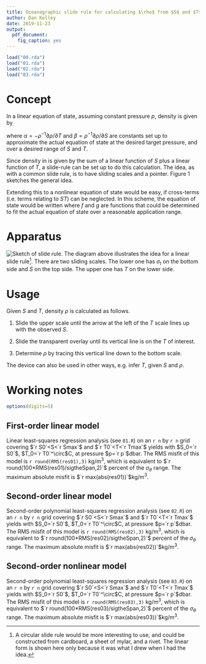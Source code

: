```yaml
---
title: Oceanographic slide rule for calculating $\rho$ from $S$ and $T$
author: Dan Kelley
date: 2019-11-23
output:
  pdf_document:
    fig_caption: yes
---
```

```r
load("00.rda")
load("01.rda")
load("02.rda")
load("03.rda")
```

# Concept

In a linear equation of state, assuming constant pressure $p$, density is given
by

\begin{equation}
\label{e1}
\rho = \rho(S_0,T_0,p) - \rho_0(\beta(S-S_0)-\alpha(T-T_0)
\end {equation}
where $\alpha=-\rho^{-1}\partial\rho/\partial T$ and
$\beta=\rho^{-1}\partial\rho/\partial S$ are constants set up to approximate
the actual equation of state at the desired target pressure, and over a desired
range of $S$ and $T$.

Since density in \eqref{e1} is given by the sum of a linear function of $S$ plus
a linear function of $T$, a slide-rule can be set up to do this calculation.
The idea, as with a common slide rule, is to have sliding scales and a pointer.
Figure 1 sketches the general idea.

Extending this to a nonlinear equation of state would be easy, if cross-terms
(i.e. terms relating to $ST$) can be neglected.  In this scheme, the equation
of state would be written
\begin{equation}
\label{e2}
\rho = \rho_0 - \rho_0 f(S-S_0))-\alpha g(T-T_0))
\end {equation}
where $f$ and $g$ are functions that could be determined to fit the actual
equation of state over a reasonable application range.

# Apparatus

![Sketch of slide rule.](sigmat_idea.png) The diagram above illustrates the
idea for a linear slide rule^[A circular slide rule would be more interesting
to use, and could be constructed from cardboard, a sheet of mylar, and a rivet.
The linear form is shown here only because it was what I drew when I had the
idea.].  There are two sliding scales. The lower one has $\sigma_t$ on the
bottom side and $S$ on the top side.  The upper one has $T$ on the lower side.


# Usage

Given $S$ and $T$, density $\rho$ is calculated as follows.

1. Slide the upper scale until the arrow at the left of the $T$ scale lines up
   with the observed $S$.

2. Slide the transparent overlay until its vertical line is on the $T$ of
   interest.

3. Determine $\rho$ by tracing this vertical line down to the bottom scale.

The device can also be used in other ways, e.g. infer $T$, given $S$ and
$\rho$.

# Working notes

```r
options(digits=5)
```

## First-order linear model

Linear least-squares regression analysis (see `01.R`) on an `r n` by `r n`
grid covering $`r S0`<S<`r Smax`$ and $`r T0`<T<`r Tmax`$ yields
\begin{equation}
\label{e3}
\sigma_\theta = `r C01[1]` +`r C01[2]`(S-S_0) - `r -C01[3]`(T-T_0)
\end{equation}
with $S_0=`r S0`$, $T_0=`r T0`^\circ$C, at pressure $p=`r p`$dbar.  The RMS
misfit of this model is `r round(RMS(res01),3)` kg/m$^3$, which is equivalent
to $`r round(100*RMS(res01)/sigtheSpan,2)`$ percent of the $\sigma_\theta$
range. The maximum absolute misfit is $`r max(abs(res01))`$kg/m$^3$.

## Second-order linear model

Second-order polynomial least-squares regression analysis (see `02.R`) on an `r n` by `r n`
grid covering $`r S0`<S<`r Smax`$ and $`r T0`<T<`r Tmax`$ yields
\begin{equation}
\label{e4}
\sigma_\theta = `r C02[1]` +`r C02[2]`(S-S_0) + `r C02[3]`(S-S_0)^2-`r -C02[4]`(T-T_0)-`r -C02[5]`(T-T_0)^2
\end{equation}
with $S_0=`r S0`$, $T_0=`r T0`^\circ$C, at pressure $p=`r p`$dbar.  The RMS
misfit of this model is `r round(RMS(res02),3)` kg/m$^3$, which is equivalent
to $`r round(100*RMS(res02)/sigtheSpan,2)`$ percent of the $\sigma_\theta$
range. The maximum absolute misfit is $`r max(abs(res02))`$kg/m$^3$.

## Second-order nonlinear model

Second-order polynomial least-squares regression analysis (see `03.R`) on an `r n` by `r n`
grid covering $`r S0`<S<`r Smax`$ and $`r T0`<T<`r Tmax`$ yields
\begin{equation}
\label{e5}
\sigma_\theta = `r C03[1]` +`r C03[2]`(S-S_0) + `r C03[3]`(S-S_0)^2-`r -C03[4]`(T-T_0)-`r -C03[5]`(T-T_0)^2 -`r -C03[6]`(S-S_0)(T-T_0)
\end{equation}
with $S_0=`r S0`$, $T_0=`r T0`^\circ$C, at pressure $p=`r p`$dbar.  The RMS
misfit of this model is `r round(RMS(res03),3)` kg/m$^3$, which is equivalent
to $`r round(100*RMS(res03)/sigtheSpan,2)`$ percent of the $\sigma_\theta$
range. The maximum absolute misfit is $`r max(abs(res03))`$kg/m$^3$.


